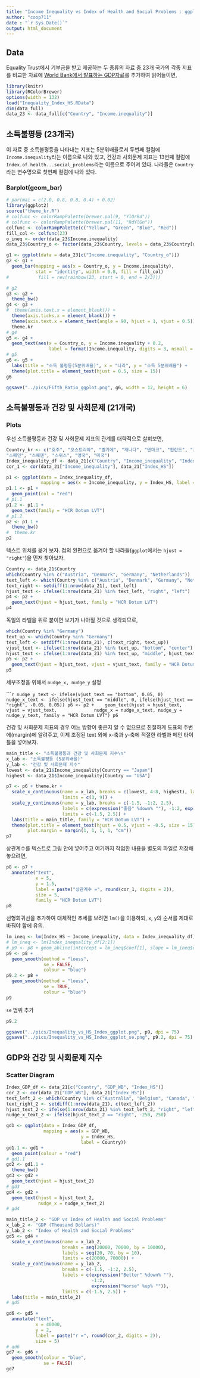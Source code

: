 ```yaml
---
title: "Income Inequality vs Index of Health and Social Problems : ggplot"
author: "coop711"
date : "`r Sys.Date()`"
output: html_document
---
```


## Data

Equality Trust에서 기부금을 받고 제공하는 두 종류의 자료 중 23개 국가의 각종 지표를 비교한 자료에 [World Bank에서 발표하는 GDP자료](https://en.wikipedia.org/wiki/List_of_countries_by_GDP_(PPP)_per_capita)를 추가하여 읽어들이면,

```r
library(knitr)
library(RColorBrewer)
options(width = 132)
load("Inequality_Index_HS.RData")
dim(data_full)
data_23 <- data_full[c("Country", "Income.inequality")]
```

## 소득불평등 (23개국)

이 자료 중 소득불평등을 나타내는 지표는 5분위배율로서 두번째 컬럼에 `Income.inequality`라는 이름으로 나와 있고, 건강과 사회문제 지표는 13번째 컬럼에 `Index.of.health...social_problems`라는 이름으로 주어져 있다. 나라들은 `Country`라는 변수명으로 첫번째 컬럼에 나와 있다. 

### Barplot(geom_bar)

```r
# par(mai = c(2.0, 0.8, 0.8, 0.4) + 0.02)
library(ggplot2)
source("theme_kr.R")
# colfunc <- colorRampPalette(brewer.pal(9, "YlOrRd"))
# colfunc <- colorRampPalette(brewer.pal(11, "RdYlGn"))
colfunc <- colorRampPalette(c("Yellow", "Green", "Blue", "Red"))
fill_col <- colfunc(23)
o_ineq <- order(data_23$Income.inequality)
data_23$Country_o <- factor(data_23$Country, levels = data_23$Country[o_ineq])
```

```r
g1 <- ggplot(data = data_23[c("Income.inequality", "Country_o")]) 
g2 <- g1 + 
  geom_bar(mapping = aes(x = Country_o, y = Income.inequality), 
           stat = "identity", width = 0.8, fill = fill_col)
#           fill = rev(rainbow(23, start = 0, end = 2/3)))

# g2
g3 <- g2 + 
  theme_bw()
g4 <- g3 + 
#  theme(axis.text.x = element_blank()) + 
  theme(axis.ticks.x = element_blank()) +
  theme(axis.text.x = element_text(angle = 90, hjust = 1, vjust = 0.5)) +
  theme.kr
# g4
g5 <- g4 +
  geom_text(aes(x = Country_o, y = Income.inequality + 0.2, 
                label = format(Income.inequality, digits = 3, nsmall = 2)), family = "HCR Dotum LVT") 
# g5
g6 <- g5 +
  labs(title = "소득 불평등(5분위배율)", x = "나라", y = "소득 5분위배율") +
  theme(plot.title = element_text(hjust = 0.5, size = 15))
g6
```

```r
ggsave("../pics/Fifth_Ratio_ggplot.png", g6, width = 12, height = 6)
```

<P style = "page-break-before:always">

## 소득불평등과 건강 및 사회문제 (21개국)

### Plots

우선 소득불평등과 건강 및 사회문제 지표의 관계를 대략적으로 살펴보면,

```r
Country_kr <- c("호주", "오스트리아", "벨기에", "캐나다", "덴마크", "핀란드", "프랑스", "독일", "그리스", "아일랜드", "이탈리아", "일본", "네덜란드", "뉴질랜드", "노르웨이", "포르투갈",
"스페인", "스웨덴", "스위스", "영국", "미국")
Index_inequality_df <- data_21[c("Country", "Income_inequality", "Index_HS")]
cor_1 <- cor(data_21["Income_inequality"], data_21["Index_HS"])
```

```r
p1 <- ggplot(data = Index_inequality_df, 
             mapping = aes(x = Income_inequality, y = Index_HS, label = Country_kr))
p1.1 <- p1 + 
  geom_point(col = "red")
# p1.1
p1.2 <- p1.1 + 
  geom_text(family = "HCR Dotum LVT")
# p1.2
p2 <- p1.1 + 
  theme_bw() 
#  theme.kr
p2
```

<P style = "page-break-before:always">

텍스트 위치를 옮겨 보자. 점의 왼편으로 옮겨야 할 나라들(`ggplot`에서는 `hjust = "right"`)을 먼저 찾아보자.

```r
Country <- data_21$Country
which(Country %in% c("Austria", "Denmark", "Germany", "Netherlands"))
text_left <- which(Country %in% c("Austria", "Denmark", "Germany", "Netherlands"))
text_right <- setdiff(1:nrow(data_21), text_left)
hjust_text <- ifelse(1:nrow(data_21) %in% text_left, "right", "left")
p4 <- p2 + 
  geom_text(hjust = hjust_text, family = "HCR Dotum LVT")
p4
```

<P style = "page-break-before:always">

독일의 라벨을 위로 붙이면 보기가 나아질 것으로 생각되므로,

```r
which(Country %in% "Germany")
text_up <- which(Country %in% "Germany")
text_left <- setdiff(1:nrow(data_21), c(text_right, text_up))
vjust_text <- ifelse(1:nrow(data_21) %in% text_up, "bottom", "center")
hjust_text <- ifelse(1:nrow(data_21) %in% text_up, "middle", hjust_text)
p5 <- p2 + 
  geom_text(hjust = hjust_text, vjust = vjust_text, family = "HCR Dotum LVT")
p5
```

<P style = "page-break-before:always">

세부조정을 위해서 `nudge_x, nudge_y` 설정

``````r
nudge_y_text <- ifelse(vjust_text == "bottom", 0.05, 0)
nudge_x_text <- ifelse(hjust_text == "middle", 0, ifelse(hjust_text == "right", -0.05, 0.05))
p6 <- p2 + 
  geom_text(hjust = hjust_text, vjust = vjust_text, 
            nudge_x = nudge_x_text, nudge_y = nudge_y_text, family = "HCR Dotum LVT")
p6
```

<P style = "page-break-before:always">

건강 및 사회문제 지표의 경우 어느 방향이 좋은지 알 수 없으므로 친절하게 도표의 주변에(margin)에 알려주고,
이제 조정된 text 외에 x-축과 y-축에 적절한 라벨과 메인 타이틀을 넣어보자.

```r
main_title <- "소득불평등과 건강 및 사회문제 지수\n" 
x_lab <- "소득불평등 (5분위배율)"
y_lab <- "건강 및 사회문제 지수"
lowest <- data_21$Income_inequality[Country == "Japan"]
highest <- data_21$Income_inequality[Country == "USA"]
```

```r
p7 <- p6 + theme.kr +
  scale_x_continuous(name = x_lab, breaks = c(lowest, 4:8, highest), labels = c(lowest, 4:8, highest),
                     limits = c(3, 9)) +
  scale_y_continuous(name = y_lab, breaks = c(-1.5, -1:2, 2.5), 
                     labels = c(expression("좋음" %down% ""), -1:2, expression("나쁨" %up% "")), 
                     limits = c(-1.5, 2.5)) +
  labs(title = main_title, family = "HCR Dotum LVT") +
  theme(plot.title = element_text(hjust = 0.5, vjust = -0.5, size = 15),
        plot.margin = margin(1, 1, 1, 1, "cm")) 
p7
```

<P style = "page-break-before:always">

상관계수를 텍스트로 그림 안에 넣어주고 여기까지 작업한 내용을 별도의 파일로 저장해 놓으려면,

```r
p8 <- p7 + 
  annotate("text", 
           x = 5, 
           y = 1.5, 
           label = paste("상관계수 =", round(cor_1, digits = 2)), 
           size = 5,
           family = "HCR Dotum LVT")
p8
```

<P style = "page-break-before:always">

선형회귀선을 추가하여 대체적인 추세를 보려면 `lm()`을 이용하되, `x`, `y`의 순서를 제대로 바꿔야 함에 유의.

```r
lm_ineq <- lm(Index_HS ~ Income_inequality, data = Index_inequality_df)
# lm_ineq <- lm(Index_inequality_df[2:1])
# p9 <- p8 + geom_abline(intercept = lm_ineq$coef[1], slope = lm_ineq$coef[2], colour = "blue")
p9 <- p8 + 
  geom_smooth(method = "loess", 
              se = FALSE, 
              colour = "blue")
p9.2 <- p8 + 
  geom_smooth(method = "loess", 
              se = TRUE, 
              colour = "blue")
p9
```

<P style = "page-break-before:always">

`se` 범위 추가 

```r
p9.2
```

```r
ggsave("../pics/Inequality_vs_HS_Index_ggplot.png", p9, dpi = 75)
ggsave("../pics/Inequality_vs_HS_Index_ggplot_se.png", p9.2, dpi = 75)
```

<P style = "page-break-before:always">

## GDP와 건강 및 사회문제 지수

### Scatter Diagram

```r
Index_GDP_df <- data_21[c("Country", "GDP_WB", "Index_HS")]
cor_2 <- cor(data_21["GDP_WB"], data_21["Index_HS"])
text_left_2 <- which(Country %in% c("Australia", "Belgium", "Canada", "France"))
text_right_2 <- setdiff(1:nrow(data_21), c(text_left_2))
hjust_text_2 <- ifelse(1:nrow(data_21) %in% text_left_2, "right", "left")
nudge_x_text_2 <- ifelse(hjust_text_2 == "right", -250, 250)
```

```r
gd1 <- ggplot(data = Index_GDP_df, 
              mapping = aes(x = GDP_WB, 
                            y = Index_HS, 
                            label = Country))
gd1.1 <- gd1 + 
  geom_point(colour = "red")
# gd1.1
gd2 <- gd1.1 + 
  theme_bw()
gd3 <- gd2 + 
  geom_text(hjust = hjust_text_2)
# gd3
gd4 <- gd2 + 
  geom_text(hjust = hjust_text_2, 
            nudge_x = nudge_x_text_2)
# gd4
```

```r
main_title_2 <- "GDP vs Index of Health and Social Problems"
x_lab_2 <- "GDP (Thousand Dollars)"
y_lab_2 <- "Index of Health and Social Problems"
gd5 <- gd4 + 
  scale_x_continuous(name = x_lab_2, 
                     breaks = seq(20000, 70000, by = 10000), 
                     labels = seq(20, 70, by = 10), 
                     limits = c(20000, 70000)) +
  scale_y_continuous(name = y_lab_2, 
                     breaks = c(-1.5, -1:2, 2.5), 
                     labels = c(expression("Better" %down% ""), 
                                -1:2, 
                                expression("Worse" %up% "")), 
                     limits = c(-1.5, 2.5)) + 
  labs(title = main_title_2)
# gd5
```

```r
gd6 <- gd5 + 
  annotate("text", 
           x = 40000, 
           y = 2, 
           label = paste("r =", round(cor_2, digits = 2)), 
           size = 5)
# gd6
gd7 <- gd6 +
  geom_smooth(colour = "blue", 
              se = FALSE)
gd7
```








